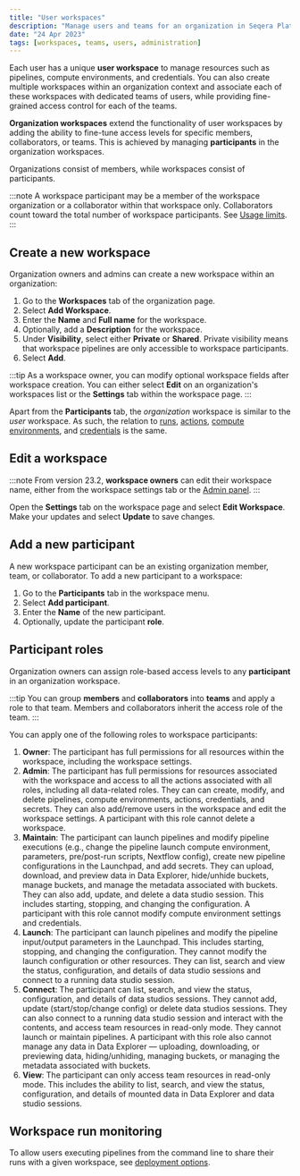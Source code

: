 ```yaml
---
title: "User workspaces"
description: "Manage users and teams for an organization in Seqera Platform."
date: "24 Apr 2023"
tags: [workspaces, teams, users, administration]
---
```


Each user has a unique **user workspace** to manage resources such as pipelines, compute environments, and credentials. You can also create multiple workspaces within an organization context and associate each of these workspaces with dedicated teams of users, while providing fine-grained access control for each of the teams.

**Organization workspaces** extend the functionality of user workspaces by adding the ability to fine-tune access levels for specific members, collaborators, or teams. This is achieved by managing **participants** in the organization workspaces.

Organizations consist of members, while workspaces consist of participants.

:::note
A workspace participant may be a member of the workspace organization or a collaborator within that workspace only. Collaborators count toward the total number of workspace participants. See [Usage limits](../limits/limits.mdx).
:::

## Create a new workspace

Organization owners and admins can create a new workspace within an organization:

1.  Go to the **Workspaces** tab of the organization page.
1.  Select **Add Workspace**.
1.  Enter the **Name** and **Full name** for the workspace.
1.  Optionally, add a **Description** for the workspace.
1.  Under **Visibility**, select either **Private** or **Shared**. Private visibility means that workspace pipelines are only accessible to workspace participants.
1.  Select **Add**.

:::tip
As a workspace owner, you can modify optional workspace fields after workspace creation. You can either select **Edit** on an organization's workspaces list or the **Settings** tab within the workspace page.
:::

Apart from the **Participants** tab, the _organization_ workspace is similar to the _user_ workspace. As such, the relation to [runs](../launch/launchpad.mdx), [actions](../pipeline-actions/overview.mdx), [compute environments](../compute-envs/overview.mdx), and [credentials](../credentials/overview.mdx) is the same.

## Edit a workspace

:::note
From version 23.2, **workspace owners** can edit their workspace name, either from the workspace settings tab or the [Admin panel](../administration/overview.mdx).
:::

Open the **Settings** tab on the workspace page and select **Edit Workspace**. Make your updates and select **Update** to save changes.

## Add a new participant

A new workspace participant can be an existing organization member, team, or collaborator. To add a new participant to a workspace:

1.  Go to the **Participants** tab in the workspace menu.
1.  Select **Add participant**.
1.  Enter the **Name** of the new participant.
1.  Optionally, update the participant **role**.

## Participant roles

Organization owners can assign role-based access levels to any **participant** in an organization workspace.

:::tip
You can group **members** and **collaborators** into **teams** and apply a role to that team. Members and collaborators inherit the access role of the team.
:::

You can apply one of the following roles to workspace participants:

1.  **Owner**: The participant has full permissions for all resources within the workspace, including the workspace settings.
1.  **Admin**: The participant has full permissions for resources associated with the workspace and access to all the actions associated with all roles, including all data-related roles. They can can create, modify, and delete pipelines, compute environments, actions, credentials, and secrets. They can also add/remove users in the workspace and edit the workspace settings. A participant with this role cannot delete a workspace.
1.  **Maintain**: The participant can launch pipelines and modify pipeline executions (e.g., change the pipeline launch compute environment, parameters, pre/post-run scripts, Nextflow config), create new pipeline configurations in the Launchpad, and add secrets. They can upload, download, and preview data in Data Explorer, hide/unhide buckets, manage buckets, and manage the metadata associated with buckets. They can also add, update, and delete a data studio session. This includes starting, stopping, and changing the configuration. A participant with this role cannot modify compute environment settings and credentials.
1.  **Launch**: The participant can launch pipelines and modify the pipeline input/output parameters in the Launchpad. This includes starting, stopping, and changing the configuration. They cannot modify the launch configuration or other resources. They can list, search and view the status, configuration, and details of data studio sessions and connect to a running data studio session.
1.  **Connect**: The participant can list, search, and view the status, configuration, and details of data studios sessions. They cannot add, update (start/stop/change config) or delete data studios sessions. They can also connect to a running data studio session and interact with the contents, and access team resources in read-only mode. They cannot launch or maintain pipelines. A participant with this role also cannot manage any data in Data Explorer — uploading, downloading, or previewing data, hiding/unhiding, managing buckets, or managing the metadata associated with buckets.
1.  **View**: The participant can only access team resources in read-only mode. This includes the ability to list, search, and view the status, configuration, and details of mounted data in Data Explorer and data studio sessions.

## Workspace run monitoring

To allow users executing pipelines from the command line to share their runs with a given workspace, see [deployment options](../getting-started/deployment-options.mdx#nextflow--with-tower).

